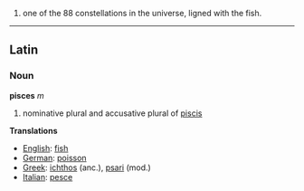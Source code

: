 #one of the 88 constellations in the universe, ligned with the fish.

----

==Latin==
===Noun===
'''pisces''' ''m''

#nominative plural and accusative plural of [[piscis]]

'''Translations'''

*[[English]]: [[fish]]
*[[German]]: [[poisson]]
*[[Greek]]: [[ichthos]] (anc.), [[psari]] (mod.)
*[[Italian]]: [[pesce]]